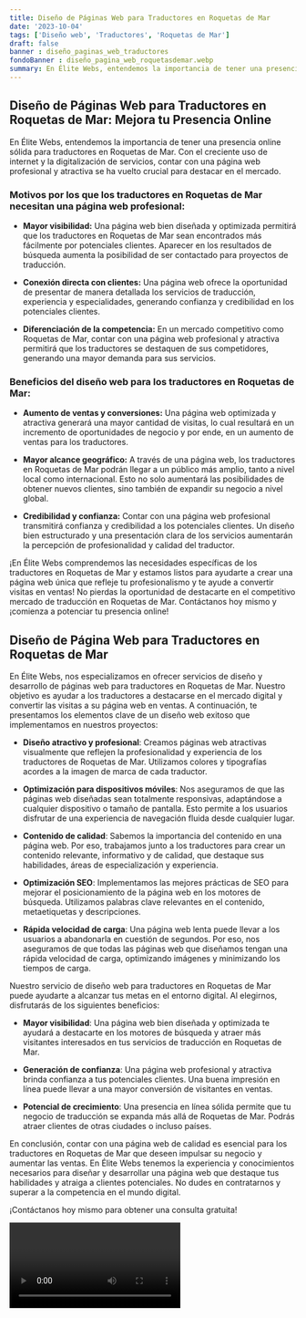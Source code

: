 ```yaml
---
title: Diseño de Páginas Web para Traductores en Roquetas de Mar
date: '2023-10-04'
tags: ['Diseño web', 'Traductores', 'Roquetas de Mar']
draft: false
banner : diseño_paginas_web_traductores
fondoBanner : diseño_pagina_web_roquetasdemar.webp
summary: En Élite Webs, entendemos la importancia de tener una presencia online sólida para traductores en Roquetas de Mar. Con el creciente uso de internet y la digitalización de servicios, contar con una página web profesional y atractiva se ha vuelto crucial para destacar en el mercado. 
---
```


## Diseño de Páginas Web para Traductores en Roquetas de Mar: Mejora tu Presencia Online

En Élite Webs, entendemos la importancia de tener una presencia online sólida para traductores en Roquetas de Mar. Con el creciente uso de internet y la digitalización de servicios, contar con una página web profesional y atractiva se ha vuelto crucial para destacar en el mercado. 

### Motivos por los que los traductores en Roquetas de Mar necesitan una página web profesional:

- **Mayor visibilidad:** Una página web bien diseñada y optimizada permitirá que los traductores en Roquetas de Mar sean encontrados más fácilmente por potenciales clientes. Aparecer en los resultados de búsqueda aumenta la posibilidad de ser contactado para proyectos de traducción.

- **Conexión directa con clientes:** Una página web ofrece la oportunidad de presentar de manera detallada los servicios de traducción, experiencia y especialidades, generando confianza y credibilidad en los potenciales clientes.

- **Diferenciación de la competencia:** En un mercado competitivo como Roquetas de Mar, contar con una página web profesional y atractiva permitirá que los traductores se destaquen de sus competidores, generando una mayor demanda para sus servicios.

### Beneficios del diseño web para los traductores en Roquetas de Mar:

- **Aumento de ventas y conversiones:** Una página web optimizada y atractiva generará una mayor cantidad de visitas, lo cual resultará en un incremento de oportunidades de negocio y por ende, en un aumento de ventas para los traductores.

- **Mayor alcance geográfico:** A través de una página web, los traductores en Roquetas de Mar podrán llegar a un público más amplio, tanto a nivel local como internacional. Esto no solo aumentará las posibilidades de obtener nuevos clientes, sino también de expandir su negocio a nivel global.

- **Credibilidad y confianza:** Contar con una página web profesional transmitirá confianza y credibilidad a los potenciales clientes. Un diseño bien estructurado y una presentación clara de los servicios aumentarán la percepción de profesionalidad y calidad del traductor.

¡En Élite Webs comprendemos las necesidades específicas de los traductores en Roquetas de Mar y estamos listos para ayudarte a crear una página web única que refleje tu profesionalismo y te ayude a convertir visitas en ventas! No pierdas la oportunidad de destacarte en el competitivo mercado de traducción en Roquetas de Mar. Contáctanos hoy mismo y ¡comienza a potenciar tu presencia online!

<GifSeo />

<Cta />

## Diseño de Página Web para Traductores en Roquetas de Mar

En Élite Webs, nos especializamos en ofrecer servicios de diseño y desarrollo de páginas web para traductores en Roquetas de Mar. Nuestro objetivo es ayudar a los traductores a destacarse en el mercado digital y convertir las visitas a su página web en ventas. A continuación, te presentamos los elementos clave de un diseño web exitoso que implementamos en nuestros proyectos:

- **Diseño atractivo y profesional**: Creamos páginas web atractivas visualmente que reflejen la profesionalidad y experiencia de los traductores de Roquetas de Mar. Utilizamos colores y tipografías acordes a la imagen de marca de cada traductor.

- **Optimización para dispositivos móviles**: Nos aseguramos de que las páginas web diseñadas sean totalmente responsivas, adaptándose a cualquier dispositivo o tamaño de pantalla. Esto permite a los usuarios disfrutar de una experiencia de navegación fluida desde cualquier lugar.

- **Contenido de calidad**: Sabemos la importancia del contenido en una página web. Por eso, trabajamos junto a los traductores para crear un contenido relevante, informativo y de calidad, que destaque sus habilidades, áreas de especialización y experiencia.

- **Optimización SEO**: Implementamos las mejores prácticas de SEO para mejorar el posicionamiento de la página web en los motores de búsqueda. Utilizamos palabras clave relevantes en el contenido, metaetiquetas y descripciones.

- **Rápida velocidad de carga**: Una página web lenta puede llevar a los usuarios a abandonarla en cuestión de segundos. Por eso, nos aseguramos de que todas las páginas web que diseñamos tengan una rápida velocidad de carga, optimizando imágenes y minimizando los tiempos de carga.

Nuestro servicio de diseño web para traductores en Roquetas de Mar puede ayudarte a alcanzar tus metas en el entorno digital. Al elegirnos, disfrutarás de los siguientes beneficios:

- **Mayor visibilidad**: Una página web bien diseñada y optimizada te ayudará a destacarte en los motores de búsqueda y atraer más visitantes interesados en tus servicios de traducción en Roquetas de Mar.

- **Generación de confianza**: Una página web profesional y atractiva brinda confianza a tus potenciales clientes. Una buena impresión en línea puede llevar a una mayor conversión de visitantes en ventas.

- **Potencial de crecimiento**: Una presencia en línea sólida permite que tu negocio de traducción se expanda más allá de Roquetas de Mar. Podrás atraer clientes de otras ciudades o incluso países.

En conclusión, contar con una página web de calidad es esencial para los traductores en Roquetas de Mar que deseen impulsar su negocio y aumentar las ventas. En Élite Webs tenemos la experiencia y conocimientos necesarios para diseñar y desarrollar una página web que destaque tus habilidades y atraiga a clientes potenciales. No dudes en contratarnos y superar a la competencia en el mundo digital.

¡Contáctanos hoy mismo para obtener una consulta gratuita!

<Video />

<CtaBot job='Traductores' city='Roquetas de Mar'/>

<Gmaps query='Roquetas de Mar+españa+maps' />
